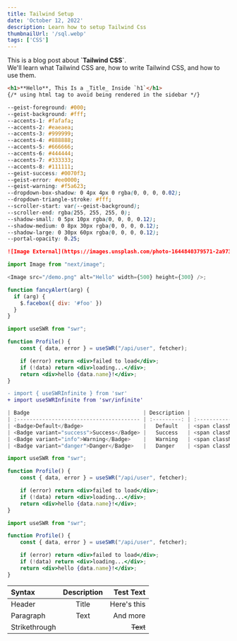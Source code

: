 ```yaml
---
title: Tailwind Setup
date: 'October 12, 2022'
description: Learn how to setup Tailwind Css
thumbnailUrl: '/sql.webp'
tags: ['CSS']
---
```

<div>
  This is a blog post about <strong>`Tailwind CSS`</strong>. <br/>
  We'll learn what Tailwind CSS are, how to write Tailwind CSS, and how to use them.
</div>

```html filename="index.mdx"
<h1>**Hello**, This Is a _Title_ Inside `h1`</h1>
{/* using html tag to avoid being rendered in the sidebar */}
```

```css
--geist-foreground: #000;
--geist-background: #fff;
--accents-1: #fafafa;
--accents-2: #eaeaea;
--accents-3: #999999;
--accents-4: #888888;
--accents-5: #666666;
--accents-6: #444444;
--accents-7: #333333;
--accents-8: #111111;
--geist-success: #0070f3;
--geist-error: #ee0000;
--geist-warning: #f5a623;
--dropdown-box-shadow: 0 4px 4px 0 rgba(0, 0, 0, 0.02);
--dropdown-triangle-stroke: #fff;
--scroller-start: var(--geist-background);
--scroller-end: rgba(255, 255, 255, 0);
--shadow-small: 0 5px 10px rgba(0, 0, 0, 0.12);
--shadow-medium: 0 8px 30px rgba(0, 0, 0, 0.12);
--shadow-large: 0 30px 60px rgba(0, 0, 0, 0.12);
--portal-opacity: 0.25;
```

```markdown filename="index.mdx"
![Image External](https://images.unsplash.com/photo-1644840379571-2a973eee0726?ixlib=rb-4.0.3&ixid=MnwxMjA3fDB8MHxwaG90by1wYWdlfHx8fGVufDB8fHx8&auto=format&fit=crop&w=470&q=80)
```

```js filename="index.mdx"
import Image from "next/image";

<Image src="/demo.png" alt="Hello" width={500} height={300} />;
```

```js {1,3-4} showLineNumbers
function fancyAlert(arg) {
  if (arg) {
    $.facebox({ div: '#foo' })
  }
}
```

```jsx showLineNumbers title="index.js" {4, 7-8}
import useSWR from "swr";

function Profile() {
	const { data, error } = useSWR("/api/user", fetcher);

	if (error) return <div>failed to load</div>;
	if (!data) return <div>loading...</div>;
	return <div>hello {data.name}!</div>;
}
```

```diff title="index.mdx"
- import { useSWRInfinite } from 'swr'
+ import useSWRInfinite from 'swr/infinite'
```

```jsx title="index.mdx"
| Badge                                    | Description |                         Code                                | Icon |
| :--------------------------------------- | :---------: | :--------------------------------------------------------:  | ---: |
| <Badge>Default</Badge>                   |   Default   | <span className="font-semibold text-blue-500">100</span>  |  ☑️ |
| <Badge variant="success">Success</Badge> |   Success   | <span className="font-semibold text-green-500">200</span> |  ✅ |
| <Badge variant="info">Warning</Badge>    |   Warning   | <span className="font-semibold text-orange-500">400</span>|  ⚠️ |
| <Badge variant="danger">Danger</Badge>   |   Danger    | <span className="font-semibold text-red-500">500</span>   |  ⛔ |
```

```jsx title="index.js" {4, 7-8}
import useSWR from "swr";

function Profile() {
	const { data, error } = useSWR("/api/user", fetcher);

	if (error) return <div>failed to load</div>;
	if (!data) return <div>loading...</div>;
	return <div>hello {data.name}!</div>;
}
```

```jsx showLineNumbers title="index.js" {4, 7-8}
import useSWR from "swr";

function Profile() {
	const { data, error } = useSWR("/api/user", fetcher);

	if (error) return <div>failed to load</div>;
	if (!data) return <div>loading...</div>;
	return <div>hello {data.name}!</div>;
}
```

| Syntax        | Description |   Test Text |
| :------------ | :---------: | ----------: |
| Header        |    Title    | Here's this |
| Paragraph     |    Text     |    And more |
| Strikethrough |             |    ~~Text~~ |